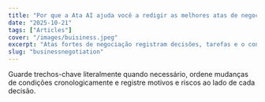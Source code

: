 ```yaml
---
title: "Por que a Ata AI ajuda você a redigir as melhores atas de negociação"
date: "2025-10-21"
tags: ["Articles"]
cover: "/images/buisiness.jpeg"
excerpt: "Atas fortes de negociação registram decisões, tarefas e o contexto do troca-troca (exigências e concessões) para decidir mais rápido e melhor."
slug: "businessnegotiation"
---
```


Guarde trechos-chave literalmente quando necessário, ordene mudanças de condições cronologicamente e registre motivos e riscos ao lado de cada decisão.
